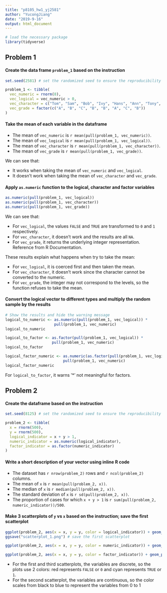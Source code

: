 ```yaml
---
title: "p8105_hw1_yj2581"
author: "YucongJiang"
date: "2019-9-16"
output: html_document
---
```


```r
# load the necessary package
library(tidyverse)
```

## Problem 1

#### Create the data frame `problem_1` based on the instruction

```r
set.seed(2581) # set the randomized seed to ensure the reproducibility

problem_1 <- tibble(
  vec_numeric = rnorm(8),
  vec_logical = vec_numeric > 0,
  vec_character = c("Tom", "Sam", "Bob", "Ivy", "Hans", "Ann", "Tony", "Roy"),
  vec_grade = factor(c("A", "B", "C", "B", "B", "A", "C", "B"))
)
```

#### Take the mean of each variable in the dataframe

  * The mean of `vec_numeric` is `r mean(pull(problem_1, vec_numeric))`.
  * The mean of `vec_logical` is `r mean(pull(problem_1, vec_logical))`.
  * The mean of `vec_character` is `r mean(pull(problem_1, vec_character))`.
  * The mean of `vec_grade` is `r mean(pull(problem_1, vec_grade))`.
  
We can see that:

  * It works when taking the mean of `vec_numeric` and `vec_logical`.
  * It doesn't work when taking the mean of `vec_character` and `vec_grade`.

#### Apply `as.numeric` function to the logical, character and factor variables

```r
as.numeric(pull(problem_1, vec_logical))
as.numeric(pull(problem_1, vec_character))
as.numeric(pull(problem_1, vec_grade))
```

We can see that:

  * For `vec_logical`, the values `FALSE` and `TRUE` are transformed to `0` and `1` respectively.
  * For `vec_character`, it doesn't work and the results are all `NA`.
  * For `vec_grade`, it returns the underlying integer representation. Reference from R Documentation.
  
These results explain what happens when try to take the mean:

  * For `vec_logical`, it is coerced first and then taken the mean.
  * For `vec_character`, it doesn't work since the character cannot be converted to the numeric.
  * For `vec_grade`, the integer may not correspond to the levels, so the function refuses to take the mean.
  
#### Convert the logical vector to different types and multiply the random sample by the results

```r
# Show the results and hide the warning message
logical_to_numeric <- as.numeric(pull(problem_1, vec_logical)) *
                      pull(problem_1, vec_numeric)
logical_to_numeric

logical_to_factor <- as.factor(pull(problem_1, vec_logical)) *
                     pull(problem_1, vec_numeric)
logical_to_factor

logical_factor_numeric <- as.numeric(as.factor(pull(problem_1, vec_logical))) *
                          pull(problem_1, vec_numeric)
logical_factor_numeric
```

For `logical_to_factor`, it warns '*' not meaningful for factors.

## Problem 2

#### Create the dataframe based on the instruction

```r
set.seed(8125) # set the randomized seed to ensure the reproducibility

problem_2 <- tibble(
  x = rnorm(500),
  y = rnorm(500),
  logical_indicator = x + y > 1,
  numeric_indicator = as.numeric(logical_indicator),
  factor_indicator = as.factor(numeric_indicator)
)
```

#### Write a short description of your vector using inline R code

  * The dataset has `r nrow(problem_2)` rows and `r ncol(problem_2)` columns.
  * The mean of `x` is `r mean(pull(problem_2, x))`.
  * The median of `x` is `r median(pull(problem_2, x))`.
  * The standard deviation of `x` is `r sd(pull(problem_2, x))`.
  * The proportion of cases for which `x + y > 1` is `r sum(pull(problem_2, numeric_indicator))/500`.

#### Make 3 scatterplots of `y` vs `x` based on the instruction; save the first scatterplot

```r
ggplot(problem_2, aes(x = x, y = y, color = logical_indicator)) + geom_point()
ggsave("scatterplot_1.png") # save the first scatterplot

ggplot(problem_2, aes(x = x, y = y, color = numeric_indicator)) + geom_point()

ggplot(problem_2, aes(x = x, y = y, color = factor_indicator)) + geom_point()
```

  * For the first and third scatterplots, the variables are discrete, so the plots use 2 colors: 
  red represents `FALSE` or `0` and cyan represents `TRUE` or `1`.
  * For the second scatterplot, the variables are continuous, so the color scales from black to blue 
  to represent the variables from 0 to 1